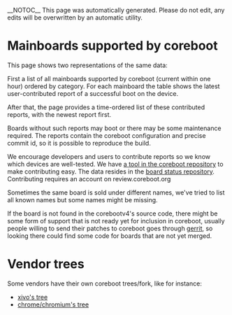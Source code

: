 __NOTOC__
This page was automatically generated. Please do not edit, any edits will be overwritten by an
automatic utility.

= Mainboards supported by coreboot =

This page shows two representations of the same data:

First a list of all mainboards supported by coreboot (current within
one hour) ordered by category. For each mainboard the table shows the
latest user-contributed report of a successful boot on the device.

After that, the page provides a time-ordered list of these contributed
reports, with the newest report first.

Boards without such reports may boot or there may be some maintenance
required. The reports contain the coreboot configuration and precise commit
id, so it is possible to reproduce the build.

We encourage developers and users to contribute reports so we know which
devices are well-tested.  We have
[http://review.coreboot.org/gitweb?p=coreboot.git;a=tree;f=util/board_status;hb=HEAD a tool in the coreboot repository]
to make contributing easy.  The data resides in the
[http://review.coreboot.org/gitweb?p=board-status.git board status repository].
Contributing requires an account on review.coreboot.org

Sometimes the same board is sold under different names, we've tried to
list all known names but some names might be missing.

If the board is not found in the corebootv4's source code, there might
be some form of support that is not ready yet for inclusion in coreboot,
usually people willing to send their patches to coreboot goes through
[http://review.coreboot.org gerrit], so looking there could find some
code for boards that are not yet merged.

= Vendor trees =
Some vendors have their own coreboot trees/fork, like for instance:
* [http://git.xivo.fr/?p=official/xioh/coreboot.git;a=summary xivo's tree]
* [http://git.chromium.org/gitweb/?p=chromiumos/third_party/coreboot.git;a=summary chrome/chromium's tree]
